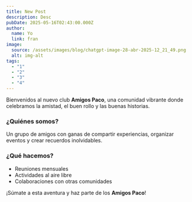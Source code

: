 ```yaml
---
title: New Post
description: Desc
pubDate: 2025-05-16T02:43:00.000Z
author:
  name: Yo
  link: fran
image:
  source: /assets/images/blog/chatgpt-image-28-abr-2025-12_21_49.png
  alt: img-alt
tags:
  - "1"
  - "2"
  - "3"
  - "4"
---
```


Bienvenidos al nuevo club **Amigos Paco**, una comunidad vibrante donde celebramos la amistad, el buen rollo y las buenas historias.

### ¿Quiénes somos?

Un grupo de amigos con ganas de compartir experiencias, organizar eventos y crear recuerdos inolvidables.

### ¿Qué hacemos?

- Reuniones mensuales
- Actividades al aire libre
- Colaboraciones con otras comunidades

¡Súmate a esta aventura y haz parte de los **Amigos Paco**!
